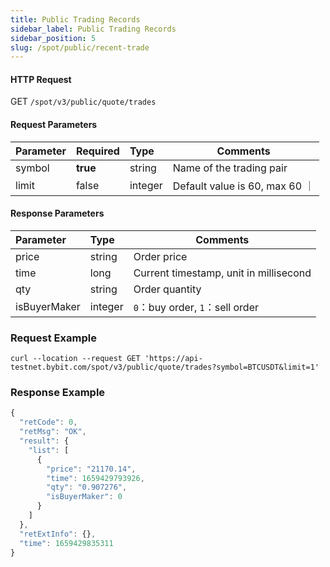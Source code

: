 ```yaml
---
title: Public Trading Records
sidebar_label: Public Trading Records
sidebar_position: 5
slug: /spot/public/recent-trade
---
```




#### HTTP Request
GET <code>/spot/v3/public/quote/trades</code>

#### Request Parameters
| Parameter | Required | Type | Comments|
|:----- |:-------|:-----|------ |
| symbol | **true** | string | Name of the trading pair |
| limit | false | integer | Default value is 60, max 60 ｜

#### Response Parameters
| Parameter | Type | Comments|
|:----- |:-----|----- |
| price | string | Order price |
| time | long | Current timestamp, unit in millisecond |
| qty | string | Order quantity |
| isBuyerMaker | integer | `0`：buy order, `1`：sell order |

### Request Example

<Tabs>
<TabItem value="console" label="Console">

```http
curl --location --request GET 'https://api-testnet.bybit.com/spot/v3/public/quote/trades?symbol=BTCUSDT&limit=1'
```

</TabItem>
</Tabs>

### Response Example

```javascript
{
  "retCode": 0,
  "retMsg": "OK",
  "result": {
    "list": [
      {
        "price": "21170.14",
        "time": 1659429793926,
        "qty": "0.907276",
        "isBuyerMaker": 0
      }
    ]
  },
  "retExtInfo": {},
  "time": 1659429835311
}
```
